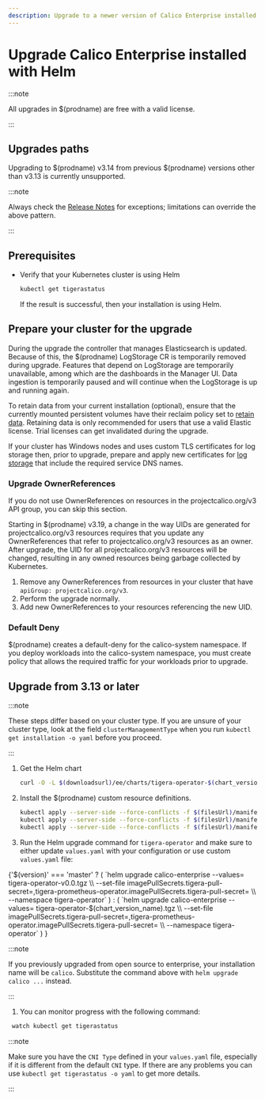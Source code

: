 ```yaml
---
description: Upgrade to a newer version of Calico Enterprise installed with Helm.
---
```


# Upgrade Calico Enterprise installed with Helm


:::note

All upgrades in $(prodname) are free with a valid license.

:::

## Upgrades paths

Upgrading to $(prodname) v3.14 from previous $(prodname) versions other than v3.13 is currently unsupported.

:::note

Always check the [Release Notes](../../../../release-notes/index.mdx) for exceptions; limitations can override the above pattern.

:::

## Prerequisites

- Verify that your Kubernetes cluster is using Helm

  ```bash
  kubectl get tigerastatus
  ```

  If the result is successful, then your installation is using Helm.

## Prepare your cluster for the upgrade

During the upgrade the controller that manages Elasticsearch is updated. Because of this, the $(prodname) LogStorage
CR is temporarily removed during upgrade. Features that depend on LogStorage are temporarily unavailable, among which
are the dashboards in the Manager UI. Data ingestion is temporarily paused and will continue when the LogStorage is
up and running again.

To retain data from your current installation (optional), ensure that the currently mounted persistent volumes
have their reclaim policy set to [retain data](https://kubernetes.io/docs/tasks/administer-cluster/change-pv-reclaim-policy/).
Retaining data is only recommended for users that use a valid Elastic license. Trial licenses can get invalidated during
the upgrade.

If your cluster has Windows nodes and uses custom TLS certificates for log storage then, prior to upgrade, prepare and apply new certificates for [log storage](../../../../operations/comms/log-storage-tls.mdx) that include the required service DNS names.

### Upgrade OwnerReferences

If you do not use OwnerReferences on resources in the projectcalico.org/v3 API group, you can skip this section.

Starting in $(prodname) v3.19, a change in the way UIDs are generated for projectcalico.org/v3 resources requires that you update any OwnerReferences
that refer to projectcalico.org/v3 resources as an owner. After upgrade, the UID for all projectcalico.org/v3 resources will be changed, resulting in any
owned resources being garbage collected by Kubernetes.

1. Remove any OwnerReferences from resources in your cluster that have `apiGroup: projectcalico.org/v3`.
1. Perform the upgrade normally.
1. Add new OwnerReferences to your resources referencing the new UID.

### Default Deny

$(prodname) creates a default-deny for the calico-system namespace. If you deploy workloads into the calico-system namespace, you must create policy that allows the required traffic for your workloads prior to upgrade.

## Upgrade from 3.13 or later

:::note

These steps differ based on your cluster type. If you are unsure of your cluster type, look at the field `clusterManagementType` when you run `kubectl get installation -o yaml` before you proceed.

:::

1. Get the Helm chart

   ```bash
   curl -O -L $(downloadsurl)/ee/charts/tigera-operator-$(chart_version_name).tgz
   ```

1. Install the $(prodname) custom resource definitions.

   ```bash
   kubectl apply --server-side --force-conflicts -f $(filesUrl)/manifests/operator-crds.yaml
   kubectl apply --server-side --force-conflicts -f $(filesUrl)/manifests/prometheus-operator-crds.yaml
   kubectl apply --server-side --force-conflicts -f $(filesUrl)/manifests/eck-operator-crds.yaml
   ```

1. Run the Helm upgrade command for `tigera-operator` and make sure to either update `values.yaml` with your configuration or use custom `values.yaml` file:

  <CodeBlock language='bash'>
    {'$(version)' === 'master'
      ? (
        `helm upgrade calico-enterprise --values=<path-to-values-yaml> tigera-operator-v0.0.tgz \\
  --set-file imagePullSecrets.tigera-pull-secret=<path-to-pull-secret>,tigera-prometheus-operator.imagePullSecrets.tigera-pull-secret=<path-to-pull-secret> \\
  --namespace tigera-operator`
      )
      : (
        `helm upgrade calico-enterprise --values=<path-to-values-yaml> tigera-operator-$(chart_version_name).tgz \\
  --set-file imagePullSecrets.tigera-pull-secret=<path-to-pull-secret>,tigera-prometheus-operator.imagePullSecrets.tigera-pull-secret=<path-to-pull-secret> \\
  --namespace tigera-operator`
        )
    }
  </CodeBlock>

  :::note

  If you previously upgraded from open source to enterprise, your installation name will be `calico`. Substitute the command
  above with `helm upgrade calico ...` instead.

  :::

  1. You can monitor progress with the following command:

  ```bash
   watch kubectl get tigerastatus
   ```

:::note

Make sure you have the `CNI Type` defined in your `values.yaml` file, especially if it is different from the default `CNI` type.
If there are any problems you can use `kubectl get tigerastatus -o yaml` to get more details.

:::
